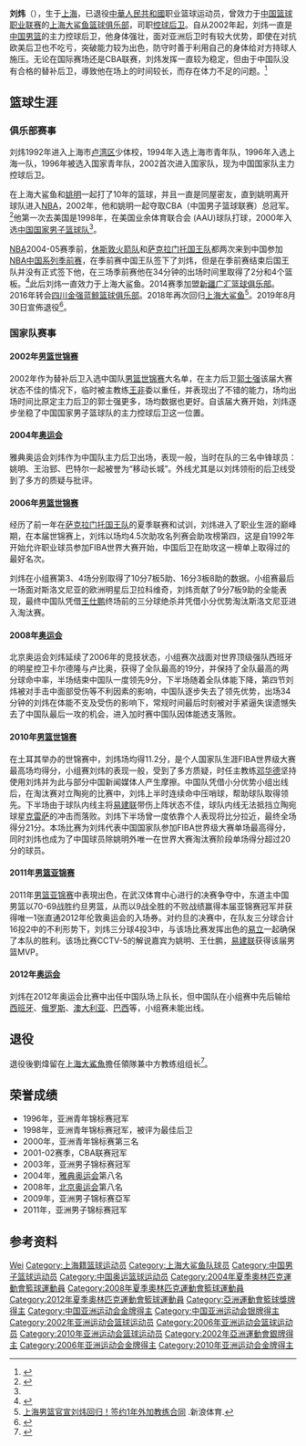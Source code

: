 {{for|其他名为刘炜的人物|刘炜 (消歧义)}}
{{Infobox basketball biography
| name = 刘炜
| image = Liu Wei - Beijing 2008 Olympics (2752109255) (cropped).jpg
| position = [[控球后卫|控球后卫]]
| height_cm = 189
| weight_kg = 82
| league = CBA
| team = 上海大鲨鱼
| birth_date = {{Birth date and age|1980|1|15}}
| birth_place = {{CHN}}[[上海市|上海市]][[卢湾区|卢湾区]]
| nationality = {{PRC}}
| career_start = 1997
| career_end = 2019
| years1 = [[1997-98年中国男子篮球甲级联赛|1997]]–[[2013-14年中国男子篮球职业联赛|2014]]
| team1 = [[上海东方大鲨鱼篮球俱乐部|上海大鲨鱼]]
| years2 = [[2014-15年中国男子篮球职业联赛|2014]]–[[2015-16年中国男子篮球职业联赛|2016]]
| team2 = [[新疆广汇飞虎篮球俱乐部|新疆飞虎]]
| years3 = [[2016-17年中国男子篮球职业联赛|2016]]–[[2017-18年中国男子篮球职业联赛|2018]]
| team3 = [[四川金强蓝鲸篮球俱乐部|四川蓝鲸]]
| years4 = [[2018-19年中国男子篮球职业联赛|2018–2019]]
| team4 = 上海大鲨鱼
| cyears1 = [[2019-20年中国男子篮球职业联赛|2020]]–
| cteam1 = 上海大鲨鱼（领队、中方教练组组长）
| highlights = 
* CBA总冠军（[[2001-02年中国男子篮球甲级联赛|2002]]）
* 8号球衣被上海大鲨鱼退役
}}

'''刘炜'''（{{bd|1980年|1月15日|catIdx=Liu wei}}），生于[[上海|上海]]，已退役[[中華人民共和國|中華人民共和國]]职业篮球运动员，曾效力于[[中国篮球职业联赛|中国篮球职业联赛]]的[[上海大鲨鱼篮球俱乐部|上海大鲨鱼篮球俱乐部]]，司职[[控球后卫|控球后卫]]。自从2002年起，刘炜一直是[[中国男篮|中国男篮]]的主力控球后卫，他身体强壮，面对亚洲后卫时有较大优势，即使在对抗欧美后卫也不吃亏，突破能力较为出色，防守时善于利用自己的身体给对方持球人施压。无论在国际赛场还是CBA联赛，刘炜发挥一直较为稳定，但由于中国队没有合格的替补后卫，導致他在场上的时间较长，而存在体力不足的问题。<ref name="article1">{{cite news
  | first= 
  | last= 
  | author= 
  | url= http://www.chinadaily.com.cn/english/doc/2004-10/09/content_380893.htm
  | title= Liu Wei can't wait to go home as a King
  | work= 
  | publisher= China Daily
  | pages= 
  | page= 
  | date= 2004-10-09
  | accessdate= 2007-05-03
  | archive-date= 2020-08-21
  | archive-url= https://web.archive.org/web/20200821021215/https://www.chinadaily.com.cn/english/doc/2004-10/09/content_380893.htm
  | dead-url= no
  }}</ref>

==篮球生涯==
===俱乐部赛事===
刘炜1992年进入上海市[[卢湾区|卢湾区]]少体校，1994年入选上海市青年队，1996年入选上海一队，1996年被选入国家青年队，2002首次进入国家队，现为中国国家队主力控球后卫。

在上海大鲨鱼和[[姚明|姚明]]一起打了10年的篮球，并且一直是同屋密友，直到姚明离开球队进入[[NBA|NBA]]，2002年，他和姚明一起夺取CBA（中国男子篮球联赛）总冠军。<ref>{{cite news
  | first= 
  | last= 
  | author= 
  | url= http://www.chinadaily.com.cn/english/doc/2004-10/14/content_382360.htm
  | title= Liu Wei wins praise from coaches on eve of duel
  | work= 
  | publisher= China Daily
  | pages= 
  | page= 
  | date= 2004-10-14
  | accessdate= 2007-05-03
  | archive-date= 2020-08-18
  | archive-url= https://web.archive.org/web/20200818042301/http://www.chinadaily.com.cn/english/doc/2004-10/14/content_382360.htm
  | dead-url= no
  }}</ref>他第一次去美国是1998年，在美国业余体育联合会 (AAU)球队打球，2000年入选[[中国国家男子篮球队|中国国家男子篮球队]]<ref name="article1"/>。

[[NBA|NBA]]2004-05赛季前，[[休斯敦火箭队|休斯敦火箭队]]和[[萨克拉门托国王队|萨克拉门托国王队]]都两次来到中国参加[[NBA海外赛#NBA在中国大陆|NBA中国系列季前赛]]，在季前赛中国王队签下了刘炜，但是在季前赛结束后国王队并没有正式签下他，在三场季前赛他在34分钟的出场时间里取得了2分和4个篮板。<ref>{{cite news
  | first= 
  | last= 
  | author= 
  | url= http://english.people.com.cn/200410/26/eng20041026_161603.html
  | title= Liu Wei turned down by Kings
  | work= 
  | publisher= People's Daily Online
  | pages= 
  | page= 
  | date= 2004-10-26
  | accessdate= 2007-05-03
  | archive-date= 2011-06-06
  | archive-url= https://web.archive.org/web/20110606000529/http://english.people.com.cn/200410/26/eng20041026_161603.html
  | dead-url= no
  }}</ref>此后刘炜一直效力于上海大鲨鱼。2014赛季加盟[[新疆广汇篮球俱乐部|新疆广汇篮球俱乐部]]。2016年转会[[四川金强蓝鲸篮球俱乐部|四川金强蓝鲸篮球俱乐部]]。2018年再次回归[[上海大鲨鱼|上海大鲨鱼]]<ref>[http://sports.sina.com.cn/cba/2018-07-18/doc-ihfnsvyz9078665.shtml 上海男篮官宣刘炜回归！签约1年外加教练合同] {{Wayback|url=http://sports.sina.com.cn/cba/2018-07-18/doc-ihfnsvyz9078665.shtml |date=20200818042235 }}.新浪体育.</ref>。2019年8月30日宣佈退役<ref>{{Cite web |url=http://sports.xinhuanet.com/c/2019-08/30/c_1124942095.htm |title=刘炜退役 将任上海男篮领队 |accessdate=2019-08-30 |archive-date=2020-08-18 |archive-url=https://web.archive.org/web/20200818042259/http://sports.xinhuanet.com/c/2019-08/30/c_1124942095.htm |dead-url=no }}</ref>。

===国家队赛事===

====2002年[[男篮世锦赛|男篮世锦赛]]====
2002年作为替补后卫入选中国队[[男篮世锦赛|男篮世锦赛]]大名单，在主力后卫[[郭士强|郭士强]]该届大赛状态不佳的情况下，临时被主教练[[王非|王非]]委以重任，并表现出了不错的能力，场均出场时间比原定主力后卫的郭士强更多，场均数据也更好。自该届大赛开始，刘炜逐步坐稳了中国国家男子篮球队的主力控球后卫这一位置。

====2004年[[奥运会|奥运会]]====
雅典奥运会刘炜作为中国队主力后卫出场，表现一般，当时在队的三名中锋球员：姚明、王治郅、巴特尔一起被誉为“移动长城”。外线尤其是以刘炜领衔的后卫线受到了多方的质疑与批评。

====2006年[[男篮世锦赛|男篮世锦赛]]====
经历了前一年在[[萨克拉门托国王队|萨克拉门托国王队]]的夏季联赛和试训，刘炜进入了职业生涯的巅峰期，在本届世锦赛上，刘炜以场均4.5次助攻名列赛会助攻榜第四，这是自1992年开始允许职业球员参加FIBA世界大赛开始，中国后卫在助攻这一榜单上取得过的最好名次。

刘炜在小组赛第3、4场分别取得了10分7板5助、16分3板8助的数据。小组赛最后一场面对斯洛文尼亚的欧洲明星后卫拉科维奇，刘炜贡献了9分7板9助的全能表现，最终中国队凭借[[王仕鹏|王仕鹏]]终场前的三分球绝杀并凭借小分优势淘汰斯洛文尼亚进入淘汰赛。

====2008年[[奥运会|奥运会]]====
北京奥运会刘炜延续了2006年的竞技状态，小组赛次战面对世界顶级强队西班牙的明星控卫卡尔德隆与卢比奥，获得了全队最高的19分，并保持了全队最高的两分球命中率，半场结束中国队一度领先9分，下半场随着全队体能下降，第四节刘炜被对手击中面部受伤等不利因素的影响，中国队逐步失去了领先优势，出场34分钟的刘炜在体能不支及受伤的影响下，常规时间最后时刻被对手紧逼失误遗憾失去了中国队最后一攻的机会，进入加时赛中国队因体能透支落败。

====2010年[[男篮世锦赛|男篮世锦赛]]====
在土耳其举办的世锦赛中，刘炜场均得11.2分，是个人国家队生涯FIBA世界级大赛最高场均得分，小组赛刘炜的表现一般，受到了多方质疑，时任主教练[[小鲍勃·邓华德|邓华德]]坚持使用刘炜并为此与部分中国新闻媒体人产生摩擦。中国队凭借小分优势小组出线后，在淘汰赛对立陶宛的比赛中，刘炜上半时连续命中压哨球，帮助球队取得领先。下半场由于球队内线主将[[易建联|易建联]]带伤上阵状态不佳，球队内线无法抵挡立陶宛球星[[利纳斯·克雷萨|克雷萨]]的冲击而落败。刘炜下半场曾一度依靠个人表现将比分拉近，最终全场得分21分。本场比赛为刘炜代表中国国家队参加FIBA世界级大赛单场最高得分，同时刘炜也成为了中国球员除姚明外唯一在世界大赛淘汰赛阶段单场得分超过20分的球员。

====2011年[[男篮亚锦赛|男篮亚锦赛]]====
2011年[[男篮亚锦赛|男篮亚锦赛]]中表現出色，在武汉体育中心进行的决赛争夺中，东道主中国男篮以70-69战胜约旦男篮，从而以9战全胜的不败战绩赢得本届亚锦赛冠军并获得唯一1张直通2012年伦敦奥运会的入场券。对约旦的决赛中，在队友三分球合计16投2中的不利形势下，刘炜三分球4投3中，与该场比赛发挥出色的[[易立|易立]]一起确保了本队的胜利。该场比赛CCTV-5的解说嘉宾为姚明、王仕鹏，[[易建联|易建联]]获得该届男篮MVP。

====2012年[[奥运会|奥运会]]====
刘炜在2012年奥运会比赛中出任中国队场上队长，但中国队在小组赛中先后输给[[西班牙国家男子篮球队|西班牙]]、[[俄罗斯国家男子篮球队|俄罗斯]]、[[澳大利亚国家男子篮球队|澳大利亚]]、[[巴西國家男子籃球隊|巴西]]等，小组赛未能出线。

==退役==
退役後劉煒留在[[上海大鯊魚|上海大鯊魚]]擔任領隊兼中方教练组组长<ref>{{cite news |title=李秋平下课！刘炜担任上海领队兼教练组组长 |url=https://sports.sina.com.cn/basketball/cba/2020-01-18/doc-iihnzahk4952028.shtml |publisher=新浪體育 |accessdate=2020-01-20 |archive-date=2020-08-18 |archive-url=https://web.archive.org/web/20200818042248/https://sports.sina.com.cn/basketball/cba/2020-01-18/doc-iihnzahk4952028.shtml |dead-url=no }}</ref>。

==荣誉成绩==
*1996年，亚洲青年锦标赛冠军
*1998年，亚洲青年锦标赛冠军，被评为最佳后卫
*2000年，亚洲青年锦标赛第三名
*2001-02赛季，CBA联赛冠军
*2003年，亚洲男子锦标赛冠军
*2004年，[[2004年夏季奥林匹克运动会|雅典奥运会]]第八名
*2008年，[[2008年夏季奥林匹克运动会|北京奥运会]]第八名
*2009年，亚洲男子锦标赛亞军
*2011年，亚洲男子锦标赛冠军

==参考资料==
{{reflist}}

{{2001-02赛季CBA总冠军|1}}
{{上海大鲨鱼}}
{{Navboxes|title=刘炜在国际大赛的参赛情况|list1=
{{2002年世界男篮锦标赛中国参赛名单}}
{{2003年亚洲篮球锦标赛中国参赛名单}}
{{2004年奥运会男子篮球中国参赛名单}}
{{2005年亚洲篮球锦标赛中国参赛名单}}
{{2006年世界男篮锦标赛中国参赛名单}}
{{2008年奥运会男子篮球中国参赛名单}}
{{中国2009年亚洲篮球锦标赛参赛名单}}
{{中国2010年世界篮球锦标赛参赛名单}}
{{中国男篮2010年亚运会参赛名单}}
{{中国2011年亚洲篮球锦标赛参赛名单}}
{{2012年奥运会男子篮球中国参赛名单}}
{{中国2015年亚洲篮球锦标赛参赛名单}}
}}
{{Authority control}}
{{DEFAULTSORT:Liu刘}}
[[Category:刘姓|Wei]]
[[Category:上海籍篮球运动员|Category:上海籍篮球运动员]]
[[Category:上海大鲨鱼队球员|Category:上海大鲨鱼队球员]]
[[Category:中国男子篮球运动员|Category:中国男子篮球运动员]]
[[Category:中国奥运篮球运动员|Category:中国奥运篮球运动员]]
[[Category:2004年夏季奧林匹克運動會籃球運動員|Category:2004年夏季奧林匹克運動會籃球運動員]]
[[Category:2008年夏季奧林匹克運動會籃球運動員|Category:2008年夏季奧林匹克運動會籃球運動員]]
[[Category:2012年夏季奧林匹克運動會籃球運動員|Category:2012年夏季奧林匹克運動會籃球運動員]]
[[Category:亞洲運動會籃球獎牌得主|Category:亞洲運動會籃球獎牌得主]]
[[Category:中国亚洲运动会金牌得主|Category:中国亚洲运动会金牌得主]]
[[Category:中国亚洲运动会银牌得主|Category:中国亚洲运动会银牌得主]]
[[Category:2002年亚洲运动会篮球运动员|Category:2002年亚洲运动会篮球运动员]]
[[Category:2006年亚洲运动会篮球运动员|Category:2006年亚洲运动会篮球运动员]]
[[Category:2010年亚洲运动会篮球运动员|Category:2010年亚洲运动会篮球运动员]]
[[Category:2002年亞洲運動會銀牌得主|Category:2002年亞洲運動會銀牌得主]]
[[Category:2006年亚洲运动会金牌得主|Category:2006年亚洲运动会金牌得主]]
[[Category:2010年亚洲运动会金牌得主|Category:2010年亚洲运动会金牌得主]]